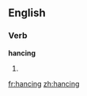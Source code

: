 ==English==

===Verb===
'''hancing'''

# {{present participle of|[[hance]]}}

[[fr:hancing]]
[[zh:hancing]]
